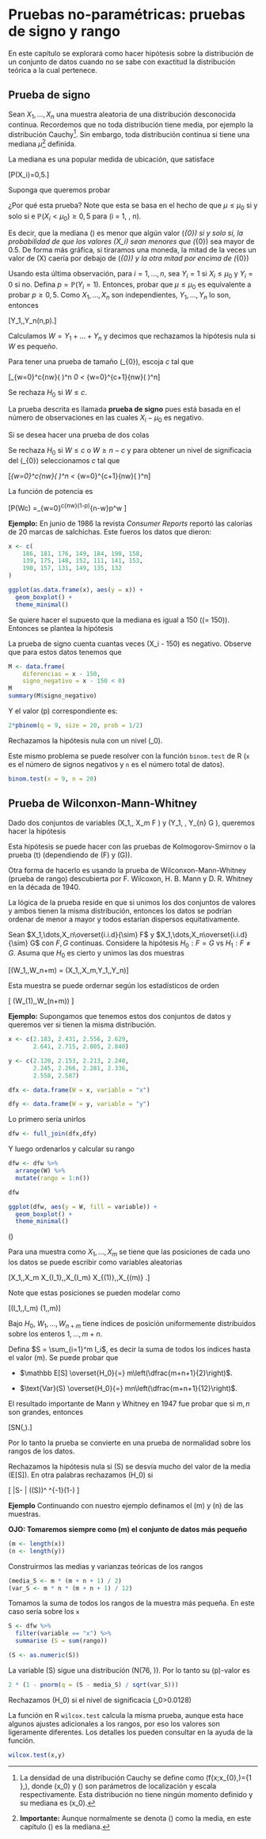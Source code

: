 # Pruebas no-paramétricas: pruebas de signo y rango

En este capítulo se explorará como hacer hipótesis sobre la distribución de un
conjunto de datos cuando no se sabe con exactitud la distribución teórica a la
cual pertenece. 

## Prueba de signo

Sean $X_1,\dots,X_n$ una muestra aleatoria de una distribución desconocida
continua. Recordemos que no toda distribución tiene media, por ejemplo la
distribución Cauchy^[La densidad de una distribución Cauchy se define como
\(\displaystyle f(x;x_{0},\gamma )={1 \over \pi \gamma }\left[{\gamma ^{2} \over
(x-x_{0})^{2}+\gamma ^{2}}\right],\), donde \(x_0\) y \(\gamma\) son parámetros
de localización y escala respectivamente. Esta distribución no tiene ningún
momento definido y su mediana es \(x_0\).]. Sin embargo, toda distribución
continua si tiene una mediana $\mu$^[**Importante:** Aunque normalmente se
denota \(\mu\) como la media, en este capítulo \(\mu\) es la mediana.] definida.


La mediana es una popular medida de ubicación, que satisface 

\[\mathbb P(X_i\leq \mu)=0,5.\]

Suponga que queremos probar 

\begin{align*}
H_0: & \mu\leq \mu_{0} \\
  H_1: & \mu > \mu_{0}
\end{align*}


¿Por qué esta prueba? Note que esta se basa en el hecho de que $\mu\leq \mu_0$
si y solo  si e $\mathbb P(X_i<\mu_0)\geq 0,5$ para \(i = 1, \dots, n\).

Es decir, que la mediana \(\mu\) es menor que algún valor \(\mu_{0}\) si y solo
si, la probabilidad de que los valores \(X_i\) sean menores que \(\mu_{0}\)  sea
mayor de 0.5. De forma más gráfica, si tiraramos una moneda, la mitad de la
veces un valor de \(X\) caería por debajo de \(\mu_{0}\) y la otra mitad por
encima de \(\mu_{0}\)

Usando esta última observación, para $i=1,\dots,n$, sea $Y_i = 1$ si
$X_i\leq \mu_0$ y $Y_i = 0$ si no. Defina $p = \mathbb P(Y_i = 1)$. Entonces,
probar que $\mu\leq \mu_0$ es equivalente a probar $p \geq 0,5$. Como
$X_1,\dots,X_n$ son independientes, $Y_1,\dots,Y_n$ lo son,
entonces

\[Y_1,\dots,Y_n\sim \text{Binomial}(n,p).\]




Calculamos $W = Y_1+\dots+Y_n$ y decimos que rechazamos la hipótesis nula si $W$
es pequeño.


Para tener una prueba de tamaño \(\alpha_{0}\), escoja $c$ tal que

\[\sum_{w=0}^c{n\choose w}\left( \dfrac 12\right)^n \leq \alpha_0 <
\sum_{w=0}^{c+1}{n\choose w}\left( \dfrac 12\right)^n\] 

Se rechaza $H_0$ si $W\leq c$.

La prueba descrita es llamada **prueba de signo** pues está basada en el número
de observaciones en las cuales $X_i-\mu_0$ es negativo.


Si se desea hacer una prueba de dos colas

\begin{align*}
H_0: & \mu \neq \mu_{0} (p = \frac{1}{2}) \\
H_1: & \mu \neq \mu_{0} (p \neq \frac{1}{2})
\end{align*}


Se rechaza $H_0$ si $W\leq c$ o $W \geq n-c$ y para obtener un nivel de
significacia del \(\alpha_{0}\) seleccionamos $c$ tal que

\[\sum_{w=0}^c{n\choose w}\left( \dfrac 12\right)^n \leq \dfrac{\alpha_0}{2} <
\sum_{w=0}^{c+1}{n\choose w}\left( \dfrac 12\right)^n\]



La función de potencia es 

\[\mathbb P(W\leq c) =\sum_{w=0}^c{n\choose w}(1-p)^{n-w}p^w \]


**Ejemplo:** En junio de 1986 la revista _Consumer Reports_ reportó las calorías de 20 marcas de salchichas. Este fueros los datos que dieron: 

```r
x <- c(
    186, 181, 176, 149, 184, 190, 158,
    139, 175, 148, 152, 111, 141, 153,
    190, 157, 131, 149, 135, 132
)
```

```r
ggplot(as.data.frame(x), aes(y = x)) +
  geom_boxplot() +
  theme_minimal()

```

Se quiere hacer el supuesto que la mediana es igual a 150 (\(\mu = 150\)). Entonces se plantea la hipótesis 

\begin{align*}
H_0: & \mu = 150 \\
H_1: & \mu \neq 150 
\end{align*}

La prueba de signo cuenta cuantas veces \(X_i - 150\) es negativo. Observe que para estos datos tenemos que 
 
```r
M <- data.frame(
    diferencias = x - 150,
    signo_negativo = x - 150 < 0)
M
summary(M$signo_negativo)
```
Y el valor \(p\) correspondiente es:

```r
2*pbinom(q = 9, size = 20, prob = 1/2)
```

Rechazamos la hipótesis nula con un nivel \(\alpha_0\geq 0.8238\). 

Este mismo problema se puede resolver con la función `binom.test` de R (`x` es el número de signos negativos y `n` es el número total de datos). 

```r
binom.test(x = 9, n = 20)
```



## Prueba de Wilconxon-Mann-Whitney

Dado dos conjuntos de variables \(X_1,\dots, X_m\overset{i.i.d}{\sim} F \) y
\(Y_1, \dots, Y_{n}\overset{i.i.d}{\sim} G \), queremos hacer la hipótesis

\begin{align*}
  H_0: &  F = G  \\
  H_1: & F \neq G
\end{align*}

Esta hipótesis  se puede hacer con las pruebas de Kolmogorov-Smirnov o la prueba \(t\) (dependiendo de \(F\) y \(G\)). 


Otra forma de hacerlo es usando la prueba de Wilconxon-Mann-Whitney (prueba de
rango) descubierta por F. Wilcoxon, H. B. Mann y D. R. Whitney en la década de
1940.

La lógica de la prueba reside en que si unimos los dos conjuntos de valores y ambos tienen la misma distribución, entonces los datos se podrían ordenar de menor a mayor y todos estarían dispersos equitativamente. 


Sean $X_1,\dots,X_n\overset{i.i.d}{\sim} F$ y
$X_1,\dots,X_n\overset{i.i.d}{\sim} G$ con $F,G$ continuas. Considere la
hipótesis $H_0: F = G$ vs $H_1: F\neq G$. Asuma que $H_0$ es cierto y unimos las
dos muestras

\[(W_1,\dots,W_n+m) = (X_1,\dots,X_m,Y_1,\dots,Y_n)\]

Esta muestra se puede ordernar según los estadísticos de orden 

\[
(W_(1),\dots,W_(n+m))
\]

**Ejemplo:** Supongamos que tenemos estos dos conjuntos de datos y queremos ver si tienen la misma distribución. 
 
```r
x <- c(2.183, 2.431, 2.556, 2.629,
       2.641, 2.715, 2.805, 2.840)

y <- c(2.120, 2.153, 2.213, 2.240,
       2.245, 2.266, 2.281, 2.336,
       2.558, 2.587)

dfx <- data.frame(W = x, variable = "x")

dfy <- data.frame(W = y, variable = "y")
```

Lo primero sería unirlos  

```r
dfw <- full_join(dfx,dfy)
```

Y luego ordenarlos y calcular su rango 

```r
dfw <- dfw %>%
  arrange(W) %>%
  mutate(rango = 1:n())

dfw
```

```r
ggplot(dfw, aes(y = W, fill = variable)) +
  geom_boxplot() +
  theme_minimal()
```
\(\qed\)

Para una muestra  como $X_1,\dots,X_m$ se tiene que las posiciones de cada uno los datos se puede escribir como  variables aleatorias





\[X_1,\dots,X_m \to X_{I_1},\dots,X_{I_m} \to  X_{(1)},\dots,X_{(m)} .\]

Note que estas posiciones se pueden modelar como 

\[(I_1,\dots,I_m) \sim \text{Unif. Discreta}(1,\dots,m)\]


Bajo $H_0$, $W_1,\dots,W_{n+m}$ tiene índices de posición uniformemente
distribuidos sobre los enteros $1,\dots,m+n$. 

Defina $S = \sum_{i=1}^m I_i$, es decir la suma de todos los índices hasta el valor \(m\). Se puede probar que  

* $\mathbb E[S]  \overset{H_0}{=}
  m\left(\dfrac{m+n+1}{2}\right)$.

* $\text{Var}(S) \overset{H_0}{=}
  mn\left(\dfrac{m+n+1}{12}\right)$.

El resultado importante de Mann y Whitney en 1947 fue probar que si $m,n$ son
grandes, entonces

\[S\underset{H_0}{\sim}N\left(\dfrac{m(m+n+1)}{2},\dfrac{mn(m+n+1)}{12}\right).\]


Por lo tanto la prueba se convierte en una prueba de normalidad sobre los rangos de los datos. 

Rechazamos la hipótesis nula si \(S\) se desvía mucho del valor de la media \(\mathbb E[S]\). En otra palabras rechazamos \(H_0\) si 

\[
\left|S- \frac{m(m+n+1)}{2}\right| \geq (\text{Var}(S))^\frac{1}{2} \Phi^{-1}(1-\frac{\alpha}{2})
\]


**Ejemplo** Continuando con nuestro ejemplo definamos el \(m\) y \(n\) de las muestras. 

**OJO: Tomaremos siempre como \(m\) el conjunto de datos más pequeño**

```r
(m <- length(x))
(n <- length(y))
```

Construirmos las medias y varianzas teóricas de los rangos 

```r
(media_S <- m * (m + n + 1) / 2)
(var_S <- m * n * (m + n + 1) / 12)
```

Tomamos la suma de todos los rangos de la muestra más pequeña. En este caso sería sobre  los `x`

```r
S <- dfw %>%
  filter(variable == "x") %>%
  summarise (S = sum(rango))

(S <- as.numeric(S))
```

La variable \(S\) sigue una distribución \(N(76, \sqrt{126.67})\). Por lo tanto su \(p\)-valor es 

```r
2 * (1 - pnorm(q = (S - media_S) / sqrt(var_S)))
```
 
Rechazamos \(H_0\) si el nivel de significacia \(\alpha_0>0.0128\)

La función en R `wilcox.test` calcula la misma prueba, aunque esta hace algunos ajustes adicionales a los rangos, por eso los valores son ligeramente diferentes. Los detalles los pueden consultar en la ayuda de la función. 
```r
wilcox.test(x,y)
```




